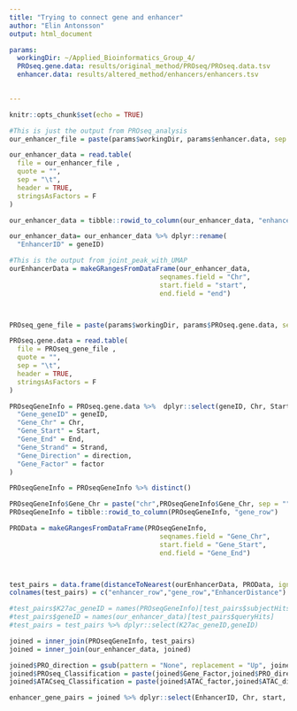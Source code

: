 ```yaml
---
title: "Trying to connect gene and enhancer"
author: "Elin Antonsson"
output: html_document

params:
  workingDir: ~/Applied_Bioinformatics_Group_4/
  PROseq.gene.data: results/original_method/PROseq/PROseq.data.tsv
  enhancer.data: results/altered_method/enhancers/enhancers.tsv

  
---
```


```r
knitr::opts_chunk$set(echo = TRUE)
```


```r

#This is just the output from PROseq_analysis
our_enhancer_file = paste(params$workingDir, params$enhancer.data, sep = "")

our_enhancer_data = read.table(
  file = our_enhancer_file ,
  quote = "",
  sep = "\t",
  header = TRUE,
  stringsAsFactors = F
)

our_enhancer_data = tibble::rowid_to_column(our_enhancer_data, "enhancer_row")

our_enhancer_data= our_enhancer_data %>% dplyr::rename(
  "EnhancerID" = geneID)

#This is the output from joint_peak_with_UMAP
ourEnhancerData = makeGRangesFromDataFrame(our_enhancer_data,
                                      seqnames.field = "Chr", 
                                      start.field = "start", 
                                      end.field = "end")



PROseq_gene_file = paste(params$workingDir, params$PROseq.gene.data, sep = "")

PROseq.gene.data = read.table(
  file = PROseq_gene_file ,
  quote = "",
  sep = "\t",
  header = TRUE,
  stringsAsFactors = F
)

PROseqGeneInfo = PROseq.gene.data %>%  dplyr::select(geneID, Chr, Start, End, Strand, direction, factor) %>% dplyr::rename(
  "Gene_geneID" = geneID,
  "Gene_Chr" = Chr,
  "Gene_Start" = Start,
  "Gene_End" = End,
  "Gene_Strand" = Strand,
  "Gene_Direction" = direction,
  "Gene_Factor" = factor
)

PROseqGeneInfo = PROseqGeneInfo %>% distinct()

PROseqGeneInfo$Gene_Chr = paste("chr",PROseqGeneInfo$Gene_Chr, sep = "")
PROseqGeneInfo = tibble::rowid_to_column(PROseqGeneInfo, "gene_row")

PROData = makeGRangesFromDataFrame(PROseqGeneInfo,
                                      seqnames.field = "Gene_Chr", 
                                      start.field = "Gene_Start", 
                                      end.field = "Gene_End")



test_pairs = data.frame(distanceToNearest(ourEnhancerData, PROData, ignore.strand=TRUE))
colnames(test_pairs) = c("enhancer_row","gene_row","EnhancerDistance")

#test_pairs$K27ac_geneID = names(PROseqGeneInfo)[test_pairs$subjectHits]
#test_pairs$geneID = names(our_enhancer_data)[test_pairs$queryHits]
#test_pairs = test_pairs %>% dplyr::select(K27ac_geneID,geneID)

joined = inner_join(PROseqGeneInfo, test_pairs)
joined = inner_join(our_enhancer_data, joined)

joined$PRO_direction = gsub(pattern = "None", replacement = "Up", joined$Gene_Direction)
joined$PROseq_Classification = paste(joined$Gene_Factor,joined$PRO_direction, sep = " " )
joined$ATACseq_Classification = paste(joined$ATAC_factor,joined$ATAC_direction, sep = " " )

enhancer_gene_pairs = joined %>% dplyr::select(EnhancerID, Chr, start, end, Gene_geneID, Gene_Chr, Gene_Start, Gene_End, EnhancerDistance, PROseq_Classification, ATACseq_Classification)

````


